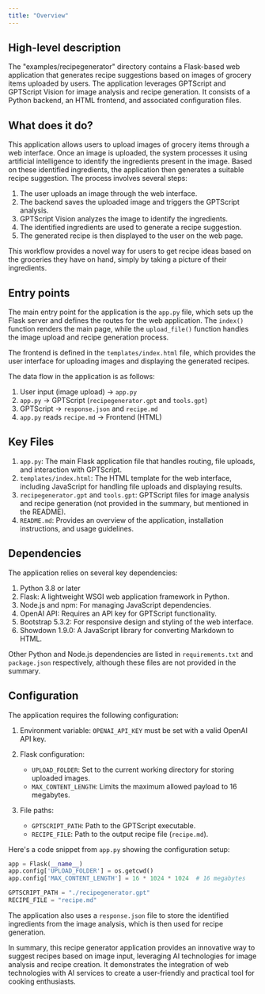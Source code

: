 ```yaml
---
title: "Overview"
---
```


## High-level description
The "examples/recipegenerator" directory contains a Flask-based web application that generates recipe suggestions based on images of grocery items uploaded by users. The application leverages GPTScript and GPTScript Vision for image analysis and recipe generation. It consists of a Python backend, an HTML frontend, and associated configuration files.

## What does it do?
This application allows users to upload images of grocery items through a web interface. Once an image is uploaded, the system processes it using artificial intelligence to identify the ingredients present in the image. Based on these identified ingredients, the application then generates a suitable recipe suggestion. The process involves several steps:

1. The user uploads an image through the web interface.
2. The backend saves the uploaded image and triggers the GPTScript analysis.
3. GPTScript Vision analyzes the image to identify the ingredients.
4. The identified ingredients are used to generate a recipe suggestion.
5. The generated recipe is then displayed to the user on the web page.

This workflow provides a novel way for users to get recipe ideas based on the groceries they have on hand, simply by taking a picture of their ingredients.

## Entry points
The main entry point for the application is the `app.py` file, which sets up the Flask server and defines the routes for the web application. The `index()` function renders the main page, while the `upload_file()` function handles the image upload and recipe generation process.

The frontend is defined in the `templates/index.html` file, which provides the user interface for uploading images and displaying the generated recipes.

The data flow in the application is as follows:
1. User input (image upload) -&gt; `app.py`
2. `app.py` -&gt; GPTScript (`recipegenerator.gpt` and `tools.gpt`)
3. GPTScript -&gt; `response.json` and `recipe.md`
4. `app.py` reads `recipe.md` -&gt; Frontend (HTML)

## Key Files
1. `app.py`: The main Flask application file that handles routing, file uploads, and interaction with GPTScript.
2. `templates/index.html`: The HTML template for the web interface, including JavaScript for handling file uploads and displaying results.
3. `recipegenerator.gpt` and `tools.gpt`: GPTScript files for image analysis and recipe generation (not provided in the summary, but mentioned in the README).
4. `README.md`: Provides an overview of the application, installation instructions, and usage guidelines.

## Dependencies
The application relies on several key dependencies:

1. Python 3.8 or later
2. Flask: A lightweight WSGI web application framework in Python.
3. Node.js and npm: For managing JavaScript dependencies.
4. OpenAI API: Requires an API key for GPTScript functionality.
5. Bootstrap 5.3.2: For responsive design and styling of the web interface.
6. Showdown 1.9.0: A JavaScript library for converting Markdown to HTML.

Other Python and Node.js dependencies are listed in `requirements.txt` and `package.json` respectively, although these files are not provided in the summary.

## Configuration
The application requires the following configuration:

1. Environment variable: `OPENAI_API_KEY` must be set with a valid OpenAI API key.
2. Flask configuration:
   - `UPLOAD_FOLDER`: Set to the current working directory for storing uploaded images.
   - `MAX_CONTENT_LENGTH`: Limits the maximum allowed payload to 16 megabytes.

3. File paths:
   - `GPTSCRIPT_PATH`: Path to the GPTScript executable.
   - `RECIPE_FILE`: Path to the output recipe file (`recipe.md`).

Here's a code snippet from `app.py` showing the configuration setup:

```python
app = Flask(__name__)
app.config['UPLOAD_FOLDER'] = os.getcwd()
app.config['MAX_CONTENT_LENGTH'] = 16 * 1024 * 1024  # 16 megabytes

GPTSCRIPT_PATH = "./recipegenerator.gpt"
RECIPE_FILE = "recipe.md"
```

The application also uses a `response.json` file to store the identified ingredients from the image analysis, which is then used for recipe generation.

In summary, this recipe generator application provides an innovative way to suggest recipes based on image input, leveraging AI technologies for image analysis and recipe creation. It demonstrates the integration of web technologies with AI services to create a user-friendly and practical tool for cooking enthusiasts.